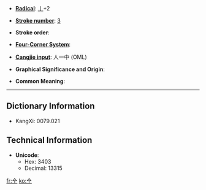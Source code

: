* '''[[Wiktionary:Chinese radical index| Radical]]''': [[Wiktionary:Chinese radical index 丨|丨]]+2

* '''[[Wiktionary:Chinese total strokes index|Stroke number]]''': [[Wiktionary:Chinese total strokes index 3|3]]

* '''Stroke order''': 

* '''[[Wiktionary:Chinese four corner index|Four-Corner System]]''': 

* '''[[Wiktionary:Chinese Cangjie index|Cangjie input]]''': 人一中 (OML)

* '''Graphical Significance and Origin''': 

* '''Common Meaning''': 

----

== Dictionary Information ==

* KangXi: 0079.021

== Technical Information ==

* '''Unicode''':
** Hex: 3403
** Decimal: 13315

[[fr:㐃]]
[[ko:㐃]]